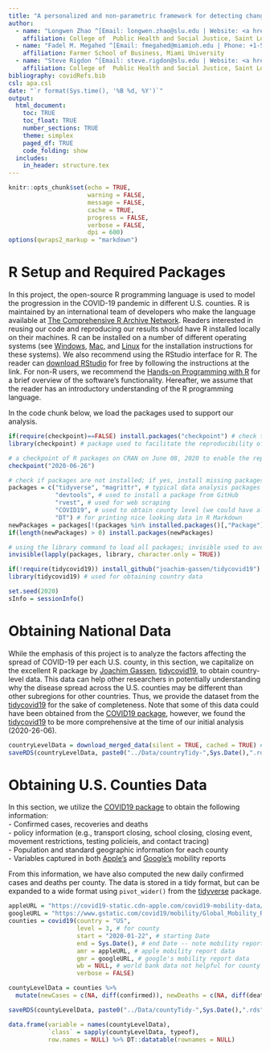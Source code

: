 ```yaml
---
title: "A personalized and non-parametric framework for detecting changes in gait cycles"
author:
  - name: "Longwen Zhao ^[Email: longwen.zhao@slu.edu | Website: <a href=\"https://www.linkedin.com/in/longwen-zhao-06916486\">LinkedIn</a>]"
    affiliation: College of  Public Health and Social Justice, Saint Louis University
  - name: "Fadel M. Megahed ^[Email: fmegahed@miamioh.edu | Phone: +1-513-529-4185 | Website: <a href=\"https://miamioh.edu/fsb/directory/?up=/directory/megahefm\">Miami University Official</a>]"
    affiliation: Farmer School of Business, Miami University
  - name: "Steve Rigdon ^[Email: steve.rigdon@slu.edu | Website: <a href=\"https://www.slu.edu/public-health-social-justice/faculty/rigdon-steven.php\">Saint Louis University Official</a>]"
    affiliation: College of  Public Health and Social Justice, Saint Louis University
bibliography: covidRefs.bib
csl: apa.csl
date: "`r format(Sys.time(), '%B %d, %Y')`"
output: 
  html_document:
    toc: TRUE
    toc_float: TRUE
    number_sections: TRUE
    theme: simplex
    paged_df: TRUE
    code_folding: show
  includes:
    in_header: structure.tex
---
```


```r
knitr::opts_chunk$set(echo = TRUE,
                      warning = FALSE,
                      message = FALSE,
                      cache = TRUE,
                      progress = FALSE, 
                      verbose = FALSE,
                      dpi = 600)
options(qwraps2_markup = "markdown")
```

# R Setup and Required Packages
In this project, the open-source R programming language is used to model the progression in the COVID-19 pandemic in different U.S. counties. R is maintained by an international team of developers who make the language available at [The Comprehensive R Archive Network](https://cran.r-project.org/). Readers interested in reusing our code and reproducing our results should have R installed locally on their machines. R can be installed on a number of different operating systems (see [Windows](https://cran.r-project.org/bin/windows/), [Mac](https://cran.r-project.org/bin/macosx/), and [Linux](https://cran.r-project.org/bin/linux/) for the installation instructions for these systems). We also recommend using the RStudio interface for R. The reader can [download RStudio](http://www.rstudio.com/ide) for free by following the instructions at the link. For non-R users, we recommend the [Hands-on Programming with R](https://rstudio-education.github.io/hopr/packages.html) for a brief overview of the software's functionality. Hereafter, we assume that the reader has an introductory understanding of the R programming language.

In the code chunk below, we load the packages used to support our analysis.

```r
if(require(checkpoint)==FALSE) install.packages("checkpoint") # check to see if checkpoint is installed; if not, install it
library(checkpoint) # package used to facilitate the reproducibility of our work

# a checkpoint of R packages on CRAN on June 08, 2020 to enable the reproduction of our work in the future
checkpoint("2020-06-26")

# check if packages are not installed; if yes, install missing packages
packages = c("tidyverse", "magrittr", # typical data analysis packages
             "devtools", # used to install a package from GitHub
             "rvest", # used for web scraping
             "COVID19", # used to obtain county level (we could have also used for country level)
             "DT") # for printing nice looking data in R Markdown
newPackages = packages[!(packages %in% installed.packages()[,"Package"])]
if(length(newPackages) > 0) install.packages(newPackages)

# using the library command to load all packages; invisible used to avoid printing all packages and dependencies used
invisible(lapply(packages, library, character.only = TRUE))

if(!require(tidycovid19)) install_github("joachim-gassen/tidycovid19") # install tidycovid19 from GitHub if not installed
library(tidycovid19) # used for obtaining country data

set.seed(2020)
sInfo = sessionInfo()
```

# Obtaining National Data
While the emphasis of this project is to analyze the factors affecting the spread of COVID-19 per each U.S. county, in this section, we capitalize on the excellent R package by [Joachim Gassen](https://github.com/joachim-gassen), [tidycovid19](https://github.com/joachim-gassen/tidycovid19), to obtain country-level data. This data can help other researchers in potentially understanding why the disease spread across the U.S. counties may be different than other subregions for other countries. Thus, we provide the dataset from the [tidycovid19](https://github.com/joachim-gassen/tidycovid19) for the sake of completeness. Note that some of this data could have been obtained from the [COVID19 package](https://cran.r-project.org/web/packages/COVID19/COVID19.pdf), however, we found the [tidycovid19](https://github.com/joachim-gassen/tidycovid19) to be more comprehensive at the time of our initial analysis (2020-26-06).

```r
countryLevelData = download_merged_data(silent = TRUE, cached = TRUE) # download all the country level data
saveRDS(countryLevelData, paste0("../Data/countryTidy-",Sys.Date(),".rds"))
```


# Obtaining U.S. Counties Data
In this section, we utilize the [COVID19 package](https://cran.r-project.org/web/packages/COVID19/COVID19.pdf) to obtain the following information:  
    - Confirmed cases, recoveries and deaths    
    - policy information (e.g., transport closing, school closing, closing event, movement restrictions, testing policieis, and contact tracing)  
    - Population and standard geographic information for each county  
    - Variables captured in both [Apple's](https://www.apple.com/covid19/mobility) and [Google's](https://www.google.com/covid19/mobility/index.html?hl=en) mobility reports

From this information, we have also computed the new daily confirmed cases and deaths per county. The data is stored in a tidy format, but can be expanded to a wide format using `pivot_wider()` from the [tidyverse](https://www.tidyverse.org/) package.

```r
appleURL = "https://covid19-static.cdn-apple.com/covid19-mobility-data/2010HotfixDev29/v3/en-us/applemobilitytrends-2020-06-24.csv" # inspected from https://www.apple.com/covid19/mobility
googleURL = "https://www.gstatic.com/covid19/mobility/Global_Mobility_Report.csv"
counties = covid19(country = "US", 
                   level = 3, # for county
                   start = "2020-01-22", # starting Date
                   end = Sys.Date(), # end Date -- note mobility reports typically lags by a few days
                   amr = appleURL, # apple mobility report data
                   gmr = googleURL, # google's mobility report data
                   wb = NULL, # world bank data not helpful for county level analysis
                   verbose = FALSE)

countyLevelData = counties %>% 
  mutate(newCases = c(NA, diff(confirmed)), newDeaths = c(NA, diff(deaths) ) )

saveRDS(countyLevelData, paste0("../Data/countyTidy-",Sys.Date(),".rds"))

data.frame(variable = names(countyLevelData), 
           `class` = sapply(countyLevelData, typeof),
           row.names = NULL) %>% DT::datatable(rownames = NULL)
```

